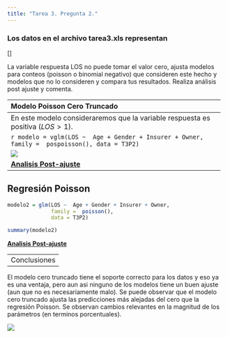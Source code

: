 ```yaml
---
title: "Tarea 3. Pregunta 2."
---
```


### Los datos en el archivo tarea3.xls representan

\[\begin{align*}
\mbox{ LOS}.& \mbox{ Length of stay in hospital (in days).}\\
\mbox{ Hospital}.& \mbox{ The hospital.}\\
\mbox{ Insurer}.& \mbox{ The insurer, either 0 or 1.}\\
\mbox{ Age}.& \mbox{ The age of the patient.}\\
\mbox{ Gender}.& \mbox{ The gender of the patient: 1 means Female, 0 means male.}\\
\mbox{ Race}.& \mbox{ The race of the patient: 1 means white, 2 means hispanic, 3 means black, 4 means Asian/Pacific Islander, 5 means Other.}\\
\mbox{ BedSize}.& \mbox{ The number of beds in the hospital: 1 means 1 to 99, 2 means 100 to 249, 3 means 250 to 400, 4 means 401 to 650.}\\
\mbox{ Owner}.& \mbox{ The hospital owner: 1 means public, 2 means private.}\\
\mbox{ Compl}.& \mbox{ If there were any treatment complication: 0 means no complications, 1 means complications.}\\
\end{align*}\]

La variable respuesta LOS no puede tomar el valor cero, ajusta modelos para conteos (poisson o binomial negativo) que consideren este hecho y modelos que no lo consideren y compara tus resultados. Realiza análisis post ajuste y comenta.


---------------------------------------------------------------------
Modelo Poisson Cero Truncado
---------------------------------------------------------------------
En este modelo consideraremos que la variable respuesta es positiva $(LOS>1)$.


```r
modelo = vglm(LOS ~  Age + Gender + Insurer + Owner,
                         family =  pospoisson(),
                         data = T3P2)
```

![](PoissonPositivo.jpg)

**[Analisis Post-ajuste](https://austriamax1.github.io/T3P2_1.html)**

---------------------------------------------------------------------
Regresión Poisson
---------------------------------------------------------------------

```r

modelo2 = glm(LOS ~  Age + Gender + Insurer + Owner,
              family =  poisson(),
              data = T3P2)

summary(modelo2)
```

**[Analisis Post-ajuste](https://austriamax1.github.io/T3P2_2.html)**

----------------------------------------------------------------
Conclusiones
----------------------------------------------------------------

El modelo cero truncado tiene el soporte correcto para los datos y eso ya es una ventaja, pero aun asi ninguno de los modelos tiene un buen ajuste (aun que no es necesariamente malo). Se puede observar que el modelo cero truncado ajusta las predicciones más alejadas del cero que la regresión Poisson. Se observan cambios relevantes en la magnitud de los parámetros (en terminos porcentuales).


![](T3P2_ajustado.png)


